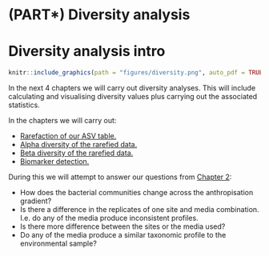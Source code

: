 # (PART\*) Diversity analysis {-}

# Diversity analysis intro {#divsection}
```r
knitr::include_graphics(path = "figures/diversity.png", auto_pdf = TRUE)
```

In the next 4 chapters we will carry out diversity analyses. This will include calculating and visualising diversity values plus carrying out the associated statistics.

In the chapters we will carry out:

- [Rarefaction of our ASV table.](#rarefaction_chap)
- [Alpha diversity of the rarefied data.](#alpha_chap)
- [Beta diversity of the rarefied data.](#beta_chap)
- [Biomarker detection.](#DA_chap)

During this we will attempt to answer our questions from [Chapter 2](#sum_and_qs):

- How does the bacterial communities change across the anthropisation gradient?
- Is there a difference in the replicates of one site and media combination. I.e. do any of the media produce inconsistent profiles.
- Is there more difference between the sites or the media used?
- Do any of the media produce a similar taxonomic profile to the environmental sample?